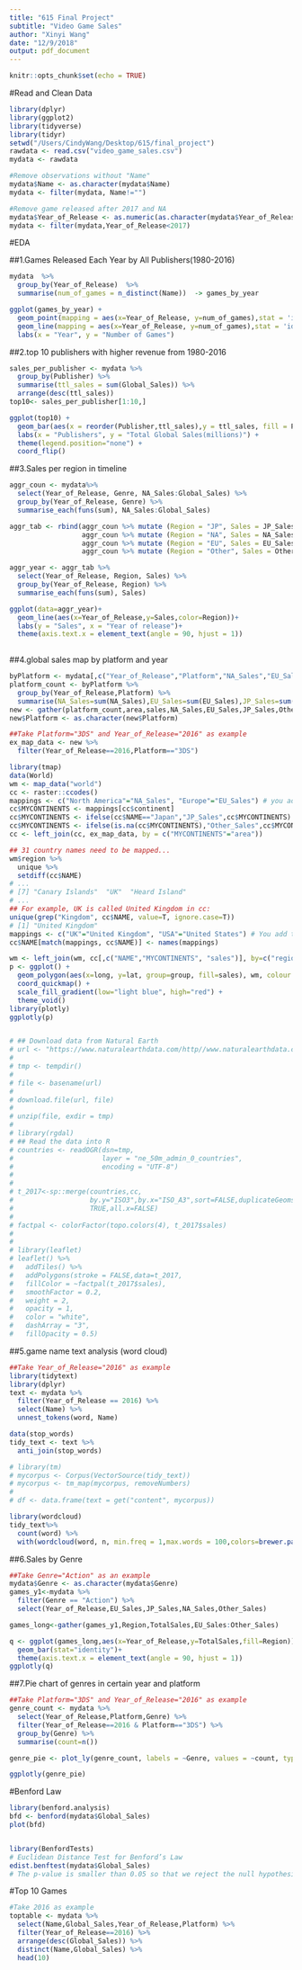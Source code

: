 ```yaml
---
title: "615 Final Project"
subtitle: "Video Game Sales"
author: "Xinyi Wang"
date: "12/9/2018"
output: pdf_document
---
```


```r
knitr::opts_chunk$set(echo = TRUE)
```

#Read and Clean Data
```r
library(dplyr)
library(ggplot2)
library(tidyverse)
library(tidyr)
setwd("/Users/CindyWang/Desktop/615/final_project")
rawdata <- read.csv("video_game_sales.csv")
mydata <- rawdata

#Remove observations without "Name"
mydata$Name <- as.character(mydata$Name)
mydata <- filter(mydata, Name!="")

#Remove game released after 2017 and NA
mydata$Year_of_Release <- as.numeric(as.character(mydata$Year_of_Release))
mydata <- filter(mydata,Year_of_Release<2017)
```


#EDA

##1.Games Released Each Year by All Publishers(1980-2016)
```r
mydata  %>%
  group_by(Year_of_Release)  %>%
  summarise(num_of_games = n_distinct(Name))  -> games_by_year

ggplot(games_by_year) +
  geom_point(mapping = aes(x=Year_of_Release, y=num_of_games),stat = 'identity') +
  geom_line(mapping = aes(x=Year_of_Release, y=num_of_games),stat = 'identity') + 
  labs(x = "Year", y = "Number of Games")
```

##2.top 10 publishers with higher revenue from 1980-2016
```r
sales_per_publisher <- mydata %>%
  group_by(Publisher) %>%
  summarise(ttl_sales = sum(Global_Sales)) %>%
  arrange(desc(ttl_sales))
top10<- sales_per_publisher[1:10,]

ggplot(top10) + 
  geom_bar(aes(x = reorder(Publisher,ttl_sales),y = ttl_sales, fill = Publisher),stat = "identity")  +
  labs(x = "Publishers", y = "Total Global Sales(millions)") + 
  theme(legend.position="none") +
  coord_flip() 
```

##3.Sales per region in timeline
```r
aggr_coun <- mydata%>% 
  select(Year_of_Release, Genre, NA_Sales:Global_Sales) %>% 
  group_by(Year_of_Release, Genre) %>%
  summarise_each(funs(sum), NA_Sales:Global_Sales)

aggr_tab <- rbind(aggr_coun %>% mutate (Region = "JP", Sales = JP_Sales), 
                  aggr_coun %>% mutate (Region = "NA", Sales = NA_Sales), 
                  aggr_coun %>% mutate (Region = "EU", Sales = EU_Sales), 
                  aggr_coun %>% mutate (Region = "Other", Sales = Other_Sales) )

aggr_year <- aggr_tab %>% 
  select(Year_of_Release, Region, Sales) %>% 
  group_by(Year_of_Release, Region) %>% 
  summarise_each(funs(sum), Sales)

ggplot(data=aggr_year)+ 
  geom_line(aes(x=Year_of_Release,y=Sales,color=Region))+
  labs(y = "Sales", x = "Year of release")+
  theme(axis.text.x = element_text(angle = 90, hjust = 1))
  
```


##4.global sales map by platform and year
```r
byPlatform <- mydata[,c("Year_of_Release","Platform","NA_Sales","EU_Sales","JP_Sales","Other_Sales")]
platform_count <- byPlatform %>%
  group_by(Year_of_Release,Platform) %>%
  summarise(NA_Sales=sum(NA_Sales),EU_Sales=sum(EU_Sales),JP_Sales=sum(JP_Sales),Other_Sales=sum(Other_Sales))
new <- gather(platform_count,area,sales,NA_Sales,EU_Sales,JP_Sales,Other_Sales)
new$Platform <- as.character(new$Platform)

##Take Platform="3DS" and Year_of_Release="2016" as example
ex_map_data <- new %>% 
  filter(Year_of_Release==2016,Platform=="3DS")

library(tmap)
data(World)
wm <- map_data("world")
cc <- raster::ccodes()
mappings <- c("North America"="NA_Sales", "Europe"="EU_Sales") # you add the others here
cc$MYCONTINENTS <- mappings[cc$continent]
cc$MYCONTINENTS <- ifelse(cc$NAME=="Japan","JP_Sales",cc$MYCONTINENTS)
cc$MYCONTINENTS <- ifelse(is.na(cc$MYCONTINENTS),"Other_Sales",cc$MYCONTINENTS)
cc <- left_join(cc, ex_map_data, by = c("MYCONTINENTS"="area"))

## 31 country names need to be mapped... 
wm$region %>% 
  unique %>% 
  setdiff(cc$NAME)
# ...                        
# [7] "Canary Islands"  "UK"  "Heard Island"     
# ...
## For example, UK is called United Kingdom in cc:
unique(grep("Kingdom", cc$NAME, value=T, ignore.case=T))
# [1] "United Kingdom"
mappings <- c("UK"="United Kingdom", "USA"="United States") # You add the others here
cc$NAME[match(mappings, cc$NAME)] <- names(mappings)

wm <- left_join(wm, cc[,c("NAME","MYCONTINENTS", "sales")], by=c("region"="NAME"))
p <- ggplot() +
  geom_polygon(aes(x=long, y=lat, group=group, fill=sales), wm, colour = NA) +
  coord_quickmap() +
  scale_fill_gradient(low="light blue", high="red") +
  theme_void()
library(plotly)
ggplotly(p)


# ## Download data from Natural Earth
# url <- "https://www.naturalearthdata.com/http//www.naturalearthdata.com/download/50m/cultural/ne_50m_admin_0_countries.zip"
# 
# tmp <- tempdir()
# 
# file <- basename(url)
# 
# download.file(url, file)
# 
# unzip(file, exdir = tmp)
# 
# library(rgdal)
# ## Read the data into R
# countries <- readOGR(dsn=tmp,
#                      layer = "ne_50m_admin_0_countries", 
#                      encoding = "UTF-8")
# 
# 
# t_2017<-sp::merge(countries,cc,
#                   by.y="ISO3",by.x="ISO_A3",sort=FALSE,duplicateGeoms =
#                   TRUE,all.x=FALSE)
# 
# factpal <- colorFactor(topo.colors(4), t_2017$sales)
# 
# 
# library(leaflet)
# leaflet() %>%
#   addTiles() %>%
#   addPolygons(stroke = FALSE,data=t_2017,
#   fillColor = ~factpal(t_2017$sales),
#   smoothFactor = 0.2,
#   weight = 2,
#   opacity = 1,
#   color = "white",
#   dashArray = "3",
#   fillOpacity = 0.5) 
```

##5.game name text analysis (word cloud)
```r
##Take Year_of_Release="2016" as example
library(tidytext)
library(dplyr)
text <- mydata %>%
  filter(Year_of_Release == 2016) %>%
  select(Name) %>%
  unnest_tokens(word, Name)

data(stop_words)
tidy_text <- text %>%
  anti_join(stop_words)

# library(tm)
# mycorpus <- Corpus(VectorSource(tidy_text))
# mycorpus <- tm_map(mycorpus, removeNumbers)  
# 
# df <- data.frame(text = get("content", mycorpus))

library(wordcloud)
tidy_text%>%
  count(word) %>%
  with(wordcloud(word, n, min.freq = 1,max.words = 100,colors=brewer.pal(8, "Dark2")))

```

##6.Sales by Genre
```r
##Take Genre="Action" as an example
mydata$Genre <- as.character(mydata$Genre)
games_y1<-mydata %>%
  filter(Genre == "Action") %>%
  select(Year_of_Release,EU_Sales,JP_Sales,NA_Sales,Other_Sales)

games_long<-gather(games_y1,Region,TotalSales,EU_Sales:Other_Sales)

q <- ggplot(games_long,aes(x=Year_of_Release,y=TotalSales,fill=Region))+
  geom_bar(stat="identity")+
  theme(axis.text.x = element_text(angle = 90, hjust = 1))
ggplotly(q)
```

##7.Pie chart of genres in certain year and platform
```r
##Take Platform="3DS" and Year_of_Release="2016" as example
genre_count <- mydata %>%
  select(Year_of_Release,Platform,Genre) %>%
  filter(Year_of_Release==2016 & Platform=="3DS") %>%
  group_by(Genre) %>%
  summarise(count=n())

genre_pie <- plot_ly(genre_count, labels = ~Genre, values = ~count, type = 'pie',textposition = 'inside',textinfo = 'percent+label')

ggplotly(genre_pie)
```

#Benford Law
```r
library(benford.analysis)
bfd <- benford(mydata$Global_Sales)
plot(bfd)


library(BenfordTests)
# Euclidean Distance Test for Benford’s Law
edist.benftest(mydata$Global_Sales)
# The p-value is smaller than 0.05 so that we reject the null hypothesis. Therefore, the goodness-of-fit test based on the Euclidean distance between the first digits' distribution and Benford's distribution shows the data does not conform to Benford's law very well.

```

#Top 10 Games
```r
#Take 2016 as example
toptable <- mydata %>%
  select(Name,Global_Sales,Year_of_Release,Platform) %>%
  filter(Year_of_Release==2016) %>%
  arrange(desc(Global_Sales)) %>%
  distinct(Name,Global_Sales) %>%
  head(10)

```









